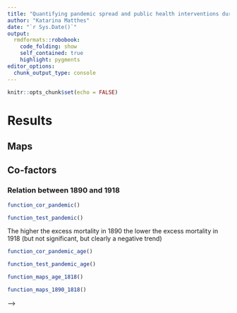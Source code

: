 ```yaml
---
title: "Quantifying pandemic spread and public health interventions during three global pandemics in Switzerland 1889, 1918 and 2020"
author: "Katarina Matthes"
date: "`r Sys.Date()`"
output:
  rmdformats::robobook:
    code_folding: show
    self_contained: true
    highlight: pygments
editor_options: 
  chunk_output_type: console
---
```


```r
knitr::opts_chunk$set(echo = FALSE)
```

<!-- # Research question -->

<!-- * Are patterns of pandemic spread, its determinants, and effects of public health interventions are similar across pandemics in Switzerland? -->
<!-- * Estimate excess mortality for pandemics in 1890, 1918 and 2020 per district, age groups and sex -->
<!-- * Comparing of spatial pattern between the pandemics -->
<!-- * Investigate the determinants of spread in the context of different co-factors ( Urbanization, GIP per capita etc.) -->


<!-- # Data -->

<!-- ## Historical data -->

<!-- * Collected and digitalized from Kaspar Staub's team -->
<!-- * Pandemic 1890 (Russian flu): Data from 1879 - 1895 -->
<!-- * Pandemic 1918 (Spanish flu): Data from 1908 - 1925 -->
<!-- * Mortality data for each year, district, age group and sex -->
<!-- * Population data for census of 1880, 1888, 1900, 1910, 1920 for all districts -->
<!-- * Population data for sex and age group only  for year census 1888 and 1910 -->
<!-- * Years between were interpolated -->

<!-- ## Covid 19 -->

<!-- * Death and population data from 2014 - 2020 for each district, sex and age group -->

<!-- # Methods -->
<!-- * Bayesian approach -->
<!-- * INLA (Bayesian inference for Latent Gaussian Models) -->
<!-- * Death data for $130$ districts of Switzerland for all three pandemics (1890, 1918, 2020) -->
<!-- * Data $Y$ is given as the total number of death in fixed areas and in each year -->
<!-- * Standard Poisson likelihood to model the counts $$ y_i \mid \eta_i\sim Po\left(E_i \exp(\eta_i)\right),$$ -->
<!-- where $E_i$ is the ``population at risk'' in region $i$. -->
<!-- <br /> -->
<!-- <br /> -->
<!-- * classical disease mapping model; BYM model (Besag, York and Mollie proposed it) -->
<!-- * The log relative risk, $\bf{\eta} = (\eta_1, \dots, \eta_n)^T$, is thus decomposed -->
<!--   into $$\bf{\eta} = \mu + \bf{u} + \bf{v} $$ -->
<!--   +  $\mu$ is the overall intercept -->
<!--   +  $\bf{u}$ is a random effect with spatial structure following the Besag model -->
<!--   +  $\bf{v}$ represents a non-spatial overdispersion -->
<!-- * ${\bf u}$ is "besag" modelled spatially structured with smoothing parameter $\kappa_u$. -->
<!-- * ${\bf v}$ is unstructured with precision parameter $\kappa_v$, i.e. -->
<!-- $\bf{v} \sim \mathcal{N}(0, \kappa_v^{-1}I)$. -->
<!-- * The precision terms $\kappa_v$ and $\kappa_u$ are assigned the default -->
<!-- gamma prior distributions of INLA -->
<!-- $$ -->
<!-- \begin{aligned} -->
<!--   \kappa_u & \sim \textrm{Gamma}( \alpha_u, \beta_u ), \\ -->
<!--   \kappa_v & \sim \textrm{Gamma}( \alpha_v, \beta_v ). -->
<!-- \end{aligned} -->
<!-- $$ -->
<!-- * The default values are $\alpha_u = \alpha_v = 1$ and $\beta_u = \beta_v = 0.00005$. -->
<!-- <br /> -->
<!-- <br /> -->

<!-- * Year is modelled using independent and identically (iid)  Gaussian prior distribution -->
<!-- with ${N}(0,  \tau_v^{-1})$ -->
<!-- <br /> -->
<!-- * Calculation of expected values based on the mortality trend of the previous 4 years (1890 only 4 years possible) -->

<!-- ```{r, echo=TRUE,message=FALSE, eval=FALSE} -->
<!--  formula = -->
<!--     death ~ 1 + offset(log(population)) + -->
<!--     f(Region, model="bmy", graph="Bezirk_Inla", scale.model = TRUE)+ -->
<!--     f(Year, model='iid', constr = TRUE) -->

<!-- inla.mod = inla(formula, -->
<!--                   data=reg_data, -->
<!--                   family="Poisson", -->
<!--                   verbose = TRUE, -->
<!--                   control.compute=list(config = TRUE), -->
<!--                   control.mode=list(restart=T), -->
<!--                   num.threads = round(parallel::detectCores()*.8), -->
<!--                   control.predictor=list(compute=T)) -->
<!-- ``` -->

<!-- <br /> -->
<!-- <br /> -->

<!-- * 1000 samples from the posterior distribution -->
<!-- * Calculation of median and 95% CrI(Credible interval) of the 1000 samples -->
<!-- * Excess mortality = observed death counts – expected death counts -->

<!-- <!-- <!-- * Excess mortality is shown relatively in percentage (Excess mortality/expected death counts) --> 
<!-- <!-- <!-- * To compare the districts of each pandemic year the relative excess mortality was normalized --> 
<!-- <!-- <!-- * To find pattern and clusters: Moran’s I statistics ( LISA: Local Indicators of Spatial Association) were used for mapping statistically significant local clusters --> 

<!-- An alternative spatial statistics to detect spatial anomalies is the Getis and Ord’s G-statistics (Getis and Ord, 1972; Ord and Getis, 1995). It looks at neighbours within a defined proximity to identify where either high or low values clutser spatially. Here, statistically significant hot-spots are recognised as areas of high values where other areas within a neighbourhood range also share high values too. -->

<!-- The Gi statistics is represented as a Z-score. Greater values represent a greater intensity of clustering and the direction (positive or negative) indicates high or low clusters. -->

# Results

## Maps

<!-- ### Year -->

<!-- ```{r, echo=FALSE,message=FALSE,fig.height = 8,  fig.width = 10} -->
<!-- function_maps_inla() -->
<!-- ``` -->

<!-- ```{r, echo=FALSE,message=FALSE,fig.height = 8,  fig.width = 12} -->
<!-- function_hotspot(Year_Pan=1890) -->
<!-- function_hotspot(Year_Pan=1918) -->
<!-- function_hotspot(Year_Pan=2020) -->
<!-- ``` -->


<!-- ### Sex -->
<!-- Because excess death is different in each pandemic year, and to better compare sex per pandemic year, the divisions of relative excess death per year are different. In 1890 no significant differences between sex, 1918 and 2020 higher excess mortality in men compared to women. -->

<!-- ```{r, echo=FALSE,message=FALSE,fig.height = 5,  fig.width = 12} -->
<!-- function_maps_sex(Year_Pan=1890) -->
<!-- function_regression_mortality(VarTest = "Sex")[1] -->
<!-- function_maps_sex(Year_Pan=1918) -->
<!-- function_regression_mortality(VarTest = "Sex")[2] -->
<!-- function_maps_sex(Year_Pan=2020) -->
<!-- function_regression_mortality(VarTest = "Sex")[3] -->
<!-- ``` -->

<!-- ### Age -->

<!-- Because excess death is different in each pandemic year, and to better compare age groups per pandemic year, the divisions of relative excess death per year are different. Since the highest excess death in the 1918 pandemic was between 20 - 39 years, we further divided the age groups from 0-69 years into 3 additional groups for the 1918 pandemic. In the other pandemic years, this is not possible due to low death rates in the younger age groups. -->
<!-- <br /> -->
<!-- <br /> -->
<!-- In 1890 no significant differences in excess mortality between age age groups.  1918 higher excess mortality for age group 0-69 years compared to > 70 years, in 2020 lower excess mortality for age group 0-69 years compared to < 70 years. -->

<!-- ```{r, echo=FALSE,message=FALSE,fig.height = 5,  fig.width = 12} -->
<!-- function_maps_age(Year_Pan=1890) -->
<!-- function_regression_mortality(VarTest = "Age")[1] -->
<!-- function_maps_age(Year_Pan=1918) -->
<!-- function_regression_mortality(VarTest = "Age")[2] -->
<!-- function_maps_age(Year_Pan=2020) -->
<!-- function_regression_mortality(VarTest = "Age")[3] -->
<!-- ``` -->

<!-- 1918 -->
<!-- Age groups 0-19, 20-39 and 40-69 show higher excess mortality compared to >70 years. The  highest excess mortality shows the age group 0-69. -->

<!-- ```{r, echo=FALSE,message=FALSE,fig.height = 10,  fig.width = 12} -->
<!-- function_maps_age_1918() -->
<!-- function_regression_mortality(VarTest = "Age_1918") -->
<!-- ``` -->


<!-- ### Age and Sex 1918 -->

<!-- 1918 - Age 20 - 39 -->
<!-- <br /> -->
<!-- <br /> -->
<!-- The relative mortality rate is above 14% for both sexes in the 20-39 age group, but even higher for men than for women. -->

<!-- ```{r, echo=FALSE,message=FALSE,fig.height = 5,  fig.width = 12} -->
<!-- function_maps_sex_age_1918() -->
<!-- function_regression_mortality(VarTest = "Age_Sex_1918") -->
<!-- ``` -->


## Co-factors

### Relation between 1890 and 1918


```r
function_cor_pandemic()
```

```r
function_test_pandemic()
```

The higher the excess mortality in 1890 the lower the excess mortality in 1918 (but not significant, but clearly a negative trend)

```r
function_cor_pandemic_age()
```

```r
function_test_pandemic_age()
```

```r
function_maps_age_1818()
```

```r
function_maps_1890_1818()
```
<!-- The higher the proportion of people aged >=30, the lower the excess mortality (but not significant, but clearly a negative trend) -->

<!-- ```{r, echo=FALSE,message=FALSE} -->
<!-- function_maps_age_1818() -->
<!-- ``` -->

<!-- ### GDP per capita -->
<!-- GDP per capita was taken from 1888 for 1890, 1910 for 1918, 2008 for 2020. -->

<!-- ```{r, echo=FALSE,message=FALSE,fig.height = 10,  fig.width = 12} -->
<!-- function_cor_gdp() -->
<!-- ``` -->

<!-- GDP per capita is not significantly associated with excess mortality. -->
<!-- <br />  -->
<!-- <br />  -->

<!-- 1890 -->

<!-- ```{r, echo=FALSE,message=FALSE} -->
<!-- function_test_gdp(Year_Pan=1890) -->
<!-- ``` -->

<!-- 1918 -->

<!-- ```{r, echo=FALSE,message=FALSE} -->
<!-- function_test_gdp(Year_Pan=1918) -->
<!-- ``` -->

<!-- 2020 -->

<!-- ```{r, echo=FALSE,message=FALSE} -->
<!-- function_test_gdp(Year_Pan=2020) -->
<!-- ``` -->

<!-- ### Swiss SEP per capita -->
<!-- Only for 2020, Swiss SEP from xxx (from which year?) -->

<!-- ```{r, echo=FALSE,message=FALSE,fig.height = 10,  fig.width = 12} -->
<!-- function_cor_sep() -->
<!-- ``` -->

<!-- Swiss SEP is significantly associated with excess mortality. The higher the SEP is the excess mortality.  -->

<!-- ```{r, echo=FALSE,message=FALSE} -->
<!-- function_test_sep() -->
<!-- ``` -->

<!-- ### Number of hospitals -->

<!-- ```{r, echo=FALSE,message=FALSE,fig.height = 10,  fig.width = 12} -->
<!-- function_cor_hospitals() -->
<!-- ``` -->

<!-- The number of hospitals per 10'000 inhabitants is not significantly associated with excess mortality. But perhaps distance to hospital would be a better explanatory variable than number of hospitals. -->

<!-- 1890 -->

<!-- ```{r, echo=FALSE,message=FALSE} -->
<!-- function_test_hospitals(Year_Pan=1890) -->
<!-- ``` -->

<!-- 1918 -->

<!-- ```{r, echo=FALSE,message=FALSE} -->
<!-- function_test_hospitals(Year_Pan=1918) -->
<!-- ``` -->


<!-- ### Proportion of children aged 5-14 -->

<!-- ```{r, echo=FALSE,message=FALSE,fig.height = 10,  fig.width = 12} -->
<!-- function_cor_schoolkids() -->
<!-- ``` -->


<!-- Proportion of children aged 5-14 years is not significantly associated with excess mortality. -->

<!-- 1890 -->

<!-- ```{r, echo=FALSE,message=FALSE} -->
<!-- function_test_schoolkids(Year_Pan=1890) -->
<!-- ``` -->

<!-- 1918 -->

<!-- ```{r, echo=FALSE,message=FALSE} -->
<!-- function_test_schoolkids(Year_Pan=1918) -->
<!-- ``` -->

<!-- 2020 -->

<!-- ```{r, echo=FALSE,message=FALSE} -->
<!-- function_test_schoolkids(Year_Pan=2020) -->
<!-- ``` -->

<!-- ### Proportion of child mortality -->
<!-- Child mortality was taken from the year before the pandamic -->

<!-- ```{r, echo=FALSE,message=FALSE,fig.height = 10,  fig.width = 12} -->
<!-- function_cor_child_mort() -->
<!-- ``` -->


<!-- Child mortality is not significantly associated with excess mortality. -->

<!-- 1890 -->

<!-- ```{r, echo=FALSE,message=FALSE} -->
<!-- function_test_child_mort(Year_Pan=1890) -->
<!-- ``` -->

<!-- 1918 -->

<!-- ```{r, echo=FALSE,message=FALSE} -->
<!-- function_test_child_mort(Year_Pan=1918) -->
<!-- ``` -->

<!-- ### Tuberculosis -->

<!-- 1890: tb death cases from 1886-1890 -->
<!-- 1918: tb death cases from 1911-1920 -->

<!-- Unfortunately, there is no exact number for the years 1890 and 1918. -->

<!-- In Davos was a high tuberculosis mortality because Davos was a health resort for tuberculosis patients in the 19th century and at the beginning of the 20th century. Since these mortality numbers do not reflect the population and actual tuberculosis mortalities in Davos, Davos was excluded of the calculation. -->

<!-- With Davos -->

<!-- ```{r, echo=FALSE,message=FALSE,warning=FALSE,fig.height = 10,  fig.width = 12} -->
<!-- function_cor_tbc(Davos="yes") -->
<!-- ``` -->

<!-- Without Davos -->

<!-- ```{r, echo=FALSE,message=FALSE,warning=FALSE,fig.height = 10,  fig.width = 12} -->
<!-- function_cor_tbc(Davos="no") -->
<!-- ``` -->

<!-- Tuberculosis mortalityiy is significantly associated with excess mortality in 1890, but not in 1918.  -->

<!-- <!-- This suggests that the 1918 pandemic had a greater impact on mortality than tuberculosis. Whereas in 1890 tuberculosis played a greater role.  --> -->

<!-- 1890 -->

<!-- ```{r, echo=FALSE,message=FALSE} -->
<!-- function_test_tbc(Year_Pan=1890) -->
<!-- ``` -->

<!-- 1918 -->

<!-- ```{r, echo=FALSE,message=FALSE} -->
<!-- function_test_tbc(Year_Pan=1918) -->
<!-- ``` -->


<!-- ### Population density -->

<!-- ```{r, echo=FALSE,message=FALSE,warning=FALSE,fig.height = 10,  fig.width = 12} -->
<!-- function_cor_area(city="yes") -->
<!-- ``` -->

<!-- Without the districts: City of Zurich, Basel-Stadt, Lausanne, Geneva -->

<!-- ```{r, echo=FALSE,message=FALSE,warning=FALSE,fig.height = 10,  fig.width = 12} -->
<!-- function_cor_area(city="no") -->
<!-- ``` -->

<!-- Regression analysis with all districts. Population density is not significantly associated with excess mortality. However, excess mortality is lower in all 3 pandemics the higher the population density. The reason for this could perhaps be the better medical care in larger cities? The greater proximity to the hospitals or medical office? -->

<!-- 1890 -->

<!-- ```{r, echo=FALSE,message=FALSE} -->
<!-- function_test_area(Year_Pan=1890) -->
<!-- ``` -->

<!-- 1918 -->

<!-- ```{r, echo=FALSE,message=FALSE} -->
<!-- function_test_area(Year_Pan=1918) -->
<!-- ``` -->

<!-- 2020 -->

<!-- ```{r, echo=FALSE,message=FALSE} -->
<!-- function_test_area(Year_Pan=2020) -->
<!-- ``` -->


<!-- ### Urbanity -->

<!-- ```{r, echo=FALSE,message=FALSE,warning=FALSE,fig.height = 10,  fig.width = 12} -->
<!-- function_cor_urbanity() -->
<!-- ``` -->

<!-- Ubanity is not significantly associated with excess mortality. However, the median excess mortality is lower in urban areas in all 3 pandemics. -->

<!-- 1890 -->

<!-- ```{r, echo=FALSE,message=FALSE} -->
<!-- function_test_urbanity(Year_Pan=1890) -->
<!-- ``` -->

<!-- 1918 -->

<!-- ```{r, echo=FALSE,message=FALSE} -->
<!-- function_test_urbanity(Year_Pan=1918) -->
<!-- ``` -->

<!-- 2020 -->

<!-- ```{r, echo=FALSE,message=FALSE} -->
<!-- function_test_urbanity(Year_Pan=2020) -->
<!-- ``` -->

<!-- ### Train stations -->

<!-- ```{r, echo=FALSE,message=FALSE,warning=FALSE,fig.height = 10,  fig.width = 12} -->
<!-- function_cor_stations() -->
<!-- ``` -->

<!-- The number of train stations in the respective districts is not significantly associated with excess mortality.  -->

<!-- 1890 -->

<!-- ```{r, echo=FALSE,message=FALSE} -->
<!-- function_test_stations(Year_Pan=1890) -->
<!-- ``` -->

<!-- 1918 -->

<!-- ```{r, echo=FALSE,message=FALSE} -->
<!-- function_test_stations(Year_Pan=1918) -->
<!-- ``` -->

